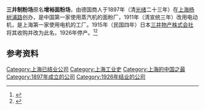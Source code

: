 '''三井制粉场'''原名'''增裕面粉场'''，由德国商人于1897年（清[[光绪|光绪]]二十三年）在[[上海|上海]][[杨树浦路|杨树浦路]]创办，是中国第一家使用蒸汽机的面粉厂，1911年（清宣统三年）改用电动机，是上海第一家使用电机的工厂。1915年（民国四年）日本[[三井物产株式会社|三井物产株式会社]]将其收购并改为此名，1926年停产。<ref>{{cite book|author=马学新等 |title=《上海文化源流辞典》 |year=1992年 |publisher=上海社会科学院出版社出版 |location=上海市 |isbn=7805152381 }}</ref><ref>{{cite web|author=上海地方志办公室|title=专业志 >> 上海粮食志 >> 大事记|url=http://www.shtong.gov.cn/newsite/node2/node2245/node4447/node55201/index.html|publisher=上海地方志办公室|accessdate=2013-12-25|archive-date=2014-10-17|archive-url=https://web.archive.org/web/20141017234725/http://www.shtong.gov.cn/Newsite/node2/node2245/node4447/node55201/index.html|dead-url=no}}</ref> 

==参考资料==
{{reflist}}
{{上海小作品}}

[[Category:上海已结业公司|Category:上海已结业公司]]
[[Category:上海工业史|Category:上海工业史]]
[[Category:上海的中国之最|Category:上海的中国之最]]
[[Category:1897年成立的公司|Category:1897年成立的公司]]
[[Category:1926年结业的公司|Category:1926年结业的公司]]